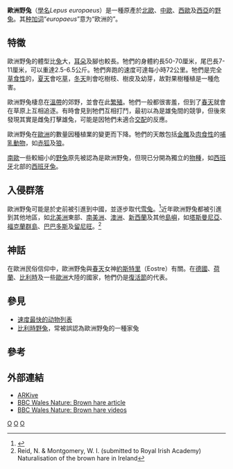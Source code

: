 {{Speciesbox
| name = 歐洲野兔<ref name=msw3>{{MSW3 Hoffmann | pages = 198-199}}</ref>
| status = LC
| status_system = IUCN
| status_ref = <ref name=iucn>{{IUCN2006|assessors=Lagomorph Specialist Group|year=1996|id=41280|title=Lepus europaeus|downloaded=2006-05-12}}</ref>
| image = Feldhase 078-11.06.08.jpg
| image_width = 250px
| genus = Lepus
| species = europaeus
| authority = [[比德·西蒙·帕拉斯|Pallas]], 1778
}}

'''歐洲野兔'''（[[學名|學名]]''Lepus europaeus''）是一種原產於[[北歐|北歐]]、[[中歐|中歐]]、[[西歐|西歐]]及[[西亞|西亞]]的[[野兔|野兔]]。其[[种加词|种加词]]“''europaeus ''”意为“欧洲的”。

== 特徵 ==
歐洲野兔的體型比[[兔|兔]]大，[[耳朵|耳朵]]及腳也較長。牠們的身體約長50-70厘米，尾巴長7-11厘米，可以重達2.5-6.5公斤。牠們奔跑的速度可達每小時72公里。牠們是完全[[草食性|草食性]]的，[[夏天|夏天]]會吃[[草|草]]，[[冬天|冬天]]則會吃樹枝、樹皮及幼芽，故對果樹種植是一種危害。

歐洲野兔棲息在[[溫帶|溫帶]]的郊野，並會在此[[繁殖|繁殖]]。牠們一般都很害羞，但到了[[春天|春天]]就會在草原上互相追逐。有時會見到牠們互相打鬥，最初以為是雄兔間的競爭，但後來發現其實是雌兔打擊雄兔，可能是因牠們未適合[[交配|交配]]的反應。

歐洲野兔在[[歐洲|歐洲]]的數量因種植業的變更而下降。牠們的天敵包括[[金雕|金雕]]及[[肉食性|肉食性]]的[[哺乳動物|哺乳動物]]，如[[赤狐|赤狐]]及[[狼|狼]]。

[[南歐|南歐]]一些較細小的[[野兔|野兔]]原先被認為是歐洲野兔，但現已分開為獨立的[[物種|物種]]，如[[西班牙|西班牙]]北部的[[西班牙兔|西班牙兔]]。

== 入侵群落 ==
歐洲野兔可能是於史前被引進到中國，並逐步取代[[雪兔|雪兔]]。<ref>{{Cite book en|author=Yalden, D W|title=The History of British Mammals|year=2002|publisher=Academic Press|id=ISBN 978-0-85661-110-0}}</ref>近年歐洲野兔都被引進到其他地區，如[[北美洲|北美洲]]東部、[[南美洲|南美洲]]、[[澳洲|澳洲]]、[[新西蘭|新西蘭]]及其他[[島嶼|島嶼]]，如[[塔斯曼尼亞|塔斯曼尼亞]]、[[福克蘭群島|福克蘭群島]]、[[巴巴多斯|巴巴多斯]]及[[留尼旺|留尼旺]]。<ref>Reid, N. & Montgomery, W. I. (submitted to Royal Irish Academy) Naturalisation of the brown hare in Ireland</ref>

== 神話 ==
在歐洲民俗信仰中，歐洲野兔與[[春天|春天]]女神[[約斯特里|約斯特里]]（Eostre）有關。在[[德國|德國]]、[[荷蘭|荷蘭]]、[[比利時|比利時]]及一些[[歐洲|歐洲]]大陸的國家，牠們仍是[[復活節|復活節]]的代表。

== 參見 ==
* [[速度最快的动物列表|速度最快的动物列表]]
* [[比利時野兔|比利時野兔]]，常被誤認為歐洲野兔的一種家兔

== 參考 ==
{{commons|Lepus europaeus}}
{{reflist}}

== 外部連結 ==
* [https://web.archive.org/web/20080416221654/http://www.arkive.org/species/ARK/mammals/Lepus_europaeus/ ARKive]
* [http://www.bbc.co.uk/wales/nature/sites/species/mammals/hares.shtml BBC Wales Nature: Brown hare article]{{Wayback|url=http://www.bbc.co.uk/wales/nature/sites/species/mammals/hares.shtml |date=20140317051622 }}
* [http://www.bbc.co.uk/wales/nature/mediaexplorer/?theme_group=species&theme=mammals&set=hare BBC Wales Nature: Brown hare videos] {{Wayback|url=http://www.bbc.co.uk/wales/nature/mediaexplorer/?theme_group=species&theme=mammals&set=hare |date=20201126064613 }}

{{Authority control}}
{{Taxonbar|from=Q26838}}

[[Category:兔屬|O]]
[[Category:西南亞哺乳動物|O]]
[[Category:1778年描述的动物|O]]